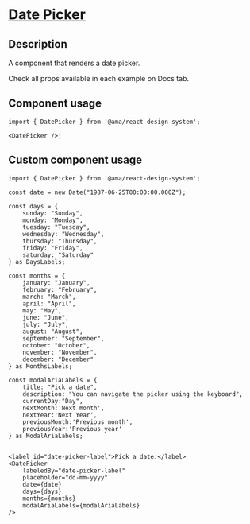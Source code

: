 
<Meta title="Components/Date Picker/Date Picker Docs" />

<h1 className="mb-32">
  <u>Date Picker</u>
</h1>

<h2>Description </h2>
<p className="fs-16">A component that renders a date picker.</p>
<p className="fs-16">Check all props available in each example on Docs tab.</p>

<h2>Component usage</h2>

```tsx
import { DatePicker } from '@ama/react-design-system';

<DatePicker />;
```

<h2>Custom component usage</h2>

```tsx
import { DatePicker } from '@ama/react-design-system';

const date = new Date("1987-06-25T00:00:00.000Z");

const days = {
    sunday: "Sunday",
    monday: "Monday",
    tuesday: "Tuesday",
    wednesday: "Wednesday",
    thursday: "Thursday",
    friday: "Friday",
    saturday: "Saturday"
} as DaysLabels;

const months = {
    january: "January",
    february: "February",
    march: "March",
    april: "April",
    may: "May",
    june: "June",
    july: "July",
    august: "August",
    september: "September",
    october: "October",
    november: "November",
    december: "December"
} as MonthsLabels;

const modalAriaLabels = {
    title: "Pick a date",
    description: "You can navigate the picker using the keyboard",
    currentDay:"Day",
    nextMonth:'Next month',
    nextYear:'Next Year',
    previousMonth:'Previous month',
    previousYear:'Previous year'
} as ModalAriaLabels;


<label id="date-picker-label">Pick a date:</label>
<DatePicker
    labeledBy="date-picker-label"
    placeholder="dd-mm-yyyy"
    date={date}
    days={days}
    months={months}
    modalAriaLabels={modalAriaLabels}
/>
```
